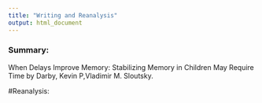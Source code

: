 ```yaml
---
title: "Writing and Reanalysis"
output: html_document
---
```


### Summary:
When Delays Improve Memory: Stabilizing Memory in Children May Require Time
by Darby, Kevin P,Vladimir M. Sloutsky.

#Reanalysis:



